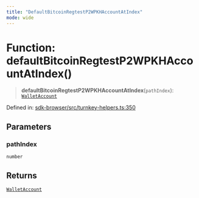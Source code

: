 ```yaml
---
title: "DefaultBitcoinRegtestP2WPKHAccountAtIndex"
mode: wide
---
```

  
# Function: defaultBitcoinRegtestP2WPKHAccountAtIndex()

> **defaultBitcoinRegtestP2WPKHAccountAtIndex**(`pathIndex`): [`WalletAccount`](../WalletAccount/readme)

Defined in: [sdk-browser/src/turnkey-helpers.ts:350](https://github.com/tkhq/sdk/blob/ee72856c3f450731d7501ab05001215768b71500/packages/sdk-browser/src/turnkey-helpers.ts#L350)

## Parameters

### pathIndex

`number`

## Returns

[`WalletAccount`](../WalletAccount/readme)
